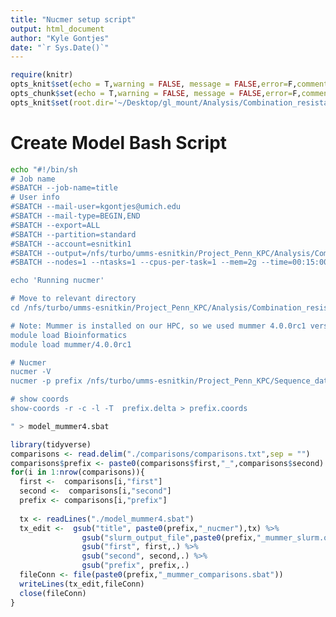 ```yaml
---
title: "Nucmer setup script"
output: html_document
author: "Kyle Gontjes"
date: "`r Sys.Date()`"
---
```


```r
require(knitr)
opts_knit$set(echo = T,warning = FALSE, message = FALSE,error=F,comment=NA) 
opts_chunk$set(echo = T,warning = FALSE, message = FALSE,error=F,comment=NA)
opts_knit$set(root.dir='~/Desktop/gl_mount/Analysis/Combination_resistance/pre-intro-blbli-resistance-ms/scripts/mummer_ONT')
```

# Create Model Bash Script
```bash

echo "#!/bin/sh
# Job name
#SBATCH --job-name=title
# User info
#SBATCH --mail-user=kgontjes@umich.edu
#SBATCH --mail-type=BEGIN,END
#SBATCH --export=ALL
#SBATCH --partition=standard
#SBATCH --account=esnitkin1
#SBATCH --output=/nfs/turbo/umms-esnitkin/Project_Penn_KPC/Analysis/Combination_resistance/pre-intro-blbli-resistance-ms/slurm_out/mummer_ONT/prefix.out
#SBATCH --nodes=1 --ntasks=1 --cpus-per-task=1 --mem=2g --time=00:15:00

echo 'Running nucmer' 

# Move to relevant directory
cd /nfs/turbo/umms-esnitkin/Project_Penn_KPC/Analysis/Combination_resistance/pre-intro-blbli-resistance-ms/data/mummer_ONT

# Note: Mummer is installed on our HPC, so we used mummer 4.0.0rc1 version here
module load Bioinformatics
module load mummer/4.0.0rc1

# Nucmer
nucmer -V
nucmer -p prefix /nfs/turbo/umms-esnitkin/Project_Penn_KPC/Sequence_data/assembly/ONT/medaka/first/first_medaka.fasta /nfs/turbo/umms-esnitkin/Project_Penn_KPC/Sequence_data/assembly/ONT/medaka/second/second_medaka.fasta 

# show coords
show-coords -r -c -l -T  prefix.delta > prefix.coords

" > model_mummer4.sbat
```
 

```r
library(tidyverse) 
comparisons <- read.delim("./comparisons/comparisons.txt",sep = "")
comparisons$prefix <- paste0(comparisons$first,"_",comparisons$second)  
for(i in 1:nrow(comparisons)){
  first <-  comparisons[i,"first"]
  second <-  comparisons[i,"second"]
  prefix <- comparisons[i,"prefix"]
  
  tx <- readLines("./model_mummer4.sbat")
  tx_edit <-  gsub("title", paste0(prefix,"_nucmer"),tx) %>% 
                gsub("slurm_output_file",paste0(prefix,"_mummer_slurm.out"),.) %>%
                gsub("first", first,.) %>% 
                gsub("second", second,.) %>% 
                gsub("prefix", prefix,.) 
  fileConn <- file(paste0(prefix,"_mummer_comparisons.sbat"))
  writeLines(tx_edit,fileConn)
  close(fileConn)
}
```
